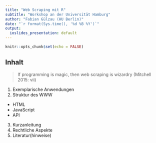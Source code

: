 ```yaml
---
title: "Web Scraping mit R"
subtitle: "Workshop an der Universität Hamburg"
author: "Fabian Gülzau (HU Berlin)"
date: "`r format(Sys.time(), '%d %B %Y')`"
output:
  ioslides_presentation: default
---
```


```r
knitr::opts_chunk$set(echo = FALSE)
```

## Inhalt

> If programming is magic, then web scraping is wizardry (Mitchell 2015: vii)

1. Exemplarische Anwendungen
2. Struktur des WWW
+ HTML
+ JavaScript
+ API
3. Kurzanleitung
4. Rechtliche Aspekte
5. Literatur(hinweise)

